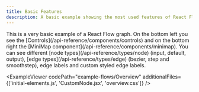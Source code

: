 ```yaml
---
title: Basic Features
description: A basic example showing the most used features of React Flow - controls, MiniMap, node types, edge types, edge labels, and custom styling.
---
```



<ExampleLayout>
This is a very basic example of a React Flow graph. On the bottom left you see the [Controls](/api-reference/components/controls) and on the bottom right the [MiniMap component](/api-reference/components/minimap).
You can see different [node types](/api-reference/types/node) (input, default, output), [edge types](/api-reference/types/edge) (bezier, step and smoothstep), edge labels and custom styled edge labels.

<ExampleViewer
  codePath="example-flows/Overview"
  additionalFiles={['initial-elements.js', 'CustomNode.jsx', 'overview.css']}
/>

</ExampleLayout>
